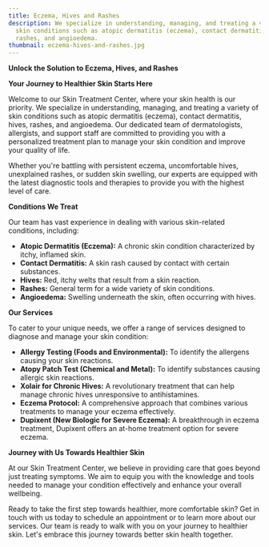 ```yaml
---
title: Eczema, Hives and Rashes
description: We specialize in understanding, managing, and treating a variety of
  skin conditions such as atopic dermatitis (eczema), contact dermatitis, hives,
  rashes, and angioedema.
thumbnail: eczema-hives-and-rashes.jpg
---
```

**Unlock the Solution to Eczema, Hives, and Rashes**

**Your Journey to Healthier Skin Starts Here**

Welcome to our Skin Treatment Center, where your skin health is our priority. We specialize in understanding, managing, and treating a variety of skin conditions such as atopic dermatitis (eczema), contact dermatitis, hives, rashes, and angioedema. Our dedicated team of dermatologists, allergists, and support staff are committed to providing you with a personalized treatment plan to manage your skin condition and improve your quality of life.

Whether you're battling with persistent eczema, uncomfortable hives, unexplained rashes, or sudden skin swelling, our experts are equipped with the latest diagnostic tools and therapies to provide you with the highest level of care.

**Conditions We Treat**

Our team has vast experience in dealing with various skin-related conditions, including:

- **Atopic Dermatitis (Eczema):** A chronic skin condition characterized by itchy, inflamed skin.
- **Contact Dermatitis:** A skin rash caused by contact with certain substances.
- **Hives:** Red, itchy welts that result from a skin reaction.
- **Rashes:** General term for a wide variety of skin conditions.
- **Angioedema:** Swelling underneath the skin, often occurring with hives.

**Our Services**

To cater to your unique needs, we offer a range of services designed to diagnose and manage your skin condition:

- **Allergy Testing (Foods and Environmental):** To identify the allergens causing your skin reactions.
- **Atopy Patch Test (Chemical and Metal):** To identify substances causing allergic skin reactions.
- **Xolair for Chronic Hives:** A revolutionary treatment that can help manage chronic hives unresponsive to antihistamines.
- **Eczema Protocol:** A comprehensive approach that combines various treatments to manage your eczema effectively.
- **Dupixent (New Biologic for Severe Eczema):** A breakthrough in eczema treatment, Dupixent offers an at-home treatment option for severe eczema.

**Journey with Us Towards Healthier Skin**

At our Skin Treatment Center, we believe in providing care that goes beyond just treating symptoms. We aim to equip you with the knowledge and tools needed to manage your condition effectively and enhance your overall wellbeing.

Ready to take the first step towards healthier, more comfortable skin? Get in touch with us today to schedule an appointment or to learn more about our services. Our team is ready to walk with you on your journey to healthier skin. Let's embrace this journey towards better skin health together.
